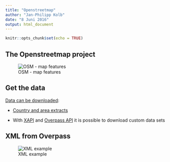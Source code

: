 ```yaml
---
title: "Openstreetmap"
author: "Jan-Philipp Kolb"
date: "8 Juni 2016"
output: html_document
---
```


```r
knitr::opts_chunk$set(echo = TRUE)
```

## The Openstreetmap project

![OSM - map features](figure/Extractosm_mapfeatures.PNG)



## Get the data

[Data can be downloaded ](http://wiki.openstreetmap.org/wiki/Downloading_data):

- [Country and area extracts](http://wiki.openstreetmap.org/wiki/Planet.osm#Country_and_area_extracts)

- With [XAPI](http://wiki.openstreetmap.org/wiki/Xapi) and [Overpass API](http://wiki.openstreetmap.org/wiki/Overpass_API) it is possible to download custom data sets

## XML from Overpass

![XML example](figure/xmlexample.PNG)